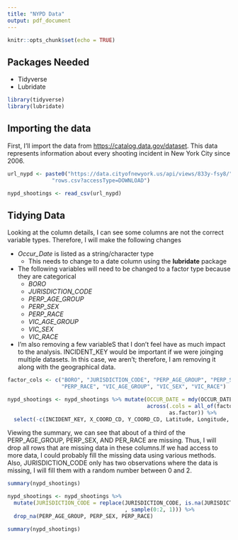 ```yaml
---
title: "NYPD Data"
output: pdf_document
---
```


```r
knitr::opts_chunk$set(echo = TRUE)
```

## Packages Needed
- Tidyverse
- Lubridate
```r
library(tidyverse)
library(lubridate)
```


## Importing the data

First, I'll import the data from <https://catalog.data.gov/dataset>. This data
represents information about every shooting incident in New York City since
2006.
```r
url_nypd <- paste0("https://data.cityofnewyork.us/api/views/833y-fsy8/",
              "rows.csv?accessType=DOWNLOAD")

nypd_shootings <- read_csv(url_nypd)

```

## Tidying Data

Looking at the column details, I can see some columns are not the correct 
variable types. Therefore, I will make the following changes

- *Occur_Date* is listed as a string/character type
  - This needs to change to a date column using the **lubridate** package
- The following variables will need to be changed to a factor type because they
are categorical
  - *BORO*
  - *JURISDICTION_CODE*
  - *PERP_AGE_GROUP*
  - *PERP_SEX*
  - *PERP_RACE*
  - *VIC_AGE_GROUP*
  - *VIC_SEX*
  - *VIC_RACE*
- I'm also removing a few variableS that I don't feel have as much impact to the 
analysis. INCIDENT_KEY would be important if we were joinging multiple datasets.
In this case, we aren't; therefore, I am removing it along with the geographical
data.

```r
factor_cols <- c("BORO", "JURISDICTION_CODE", "PERP_AGE_GROUP", "PERP_SEX",
                 "PERP_RACE", "VIC_AGE_GROUP", "VIC_SEX", "VIC_RACE")

nypd_shootings <- nypd_shootings %>% mutate(OCCUR_DATE = mdy(OCCUR_DATE),
                                            across(.cols = all_of(factor_cols), 
                                                   as.factor)) %>%
  select(-c(INCIDENT_KEY, X_COORD_CD, Y_COORD_CD, Latitude, Longitude, Lon_Lat))
```
Viewing the summary, we can see that about of a third of the PERP_AGE_GROUP,
PERP_SEX, AND PER_RACE are missing. Thus, I will drop all rows that are missing
data in these columns.If we had access to more data,  I could probably fill the 
missing data using various methods. Also, JURISDICTION_CODE only has two 
observations where the data is missing, I will fill them with a random number
between 0 and 2.

```r
summary(nypd_shootings)

```
```r
nypd_shootings <- nypd_shootings %>%
  mutate(JURISDICTION_CODE = replace(JURISDICTION_CODE, is.na(JURISDICTION_CODE)
                                     , sample(0:2, 1))) %>%
  drop_na(PERP_AGE_GROUP, PERP_SEX, PERP_RACE)

summary(nypd_shootings)
```
